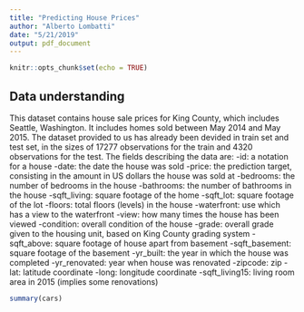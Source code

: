 ```yaml
---
title: "Predicting House Prices"
author: "Alberto Lombatti"
date: "5/21/2019"
output: pdf_document
---
```


```r
knitr::opts_chunk$set(echo = TRUE)
```

## Data understanding

This dataset contains house sale prices for King County, which includes Seattle, Washington. It includes homes sold between May 2014 and May 2015. The dataset provided to us has already been devided in train set and test set, in the sizes of 17277 observations for the train and 4320 observations for the test. The fields describing the data are:
-id: a notation for a house
-date: the date the house was sold
-price: the prediction target, consisting in the amount in US dollars the house was sold at
-bedrooms: the number of bedrooms in the house
-bathrooms: the number of bathrooms in the house
-sqft_living: square footage of the home
-sqft_lot: square footage of the lot
-floors: total floors (levels) in the house
-waterfront: use which has a view to the waterfront
-view: how many times the house has been viewed
-condition: overall condition of the house
-grade: overall grade given to the housing unit, based on King County grading system
-sqft_above: square footage of house apart from basement
-sqft_basement: square footage of the basement
-yr_built: the year in which the house was completed
-yr_renovated: year when house was renovated
-zipcode: zip
-lat: latitude coordinate
-long: longitude coordinate
-sqft_living15: living room area in 2015 (implies some renovations)

```r
summary(cars)
```

